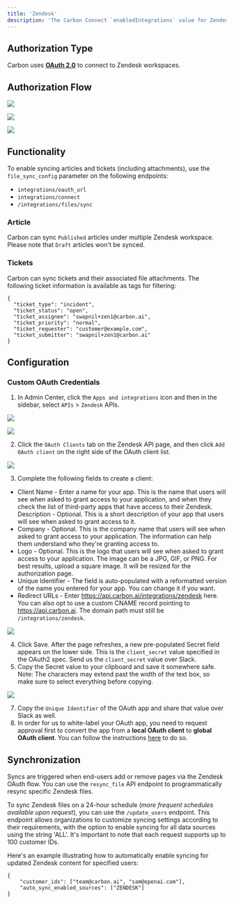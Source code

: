```yaml
---
title: 'Zendesk'
description: 'The Carbon Connect `enabledIntegrations` value for Zendesk is `ZENDESK`.'
---
```


## Authorization Type

Carbon uses **[OAuth 2.0](https://developers.Zendesk.com/building-apps/docs/setting-up-oauth)** to connect to Zendesk workspaces.

## Authorization Flow

![](https://i.ibb.co/Zc1sh5Q/Screen-Shot-2023-09-14-at-5-25-02-PM.png)

![](https://i.ibb.co/DKqsbFC/Screen-Shot-2023-09-14-at-10-40-28-AM.png)

![](https://i.ibb.co/Vw6bF82/Screen-Shot-2023-09-14-at-10-37-47-AM.png)

## Functionality

To enable syncing articles and tickets (including attachments), use the `file_sync_config` parameter on the following endpoints:
 - `integrations/oauth_url`
 - `integrations/connect`
 - `/integrations/files/sync`

### Article
Carbon can sync `Published` articles under multiple Zendesk workspace. Please note that `Draft` articles won't be synced.
### Tickets
Carbon can sync tickets and their associated file attachments. The following ticket information is available as tags for filtering:

```
{
  "ticket_type": "incident",
  "ticket_status": "open",
  "ticket_assignee": "swapnil+zen1@carbon.ai",
  "ticket_priority": "normal",
  "ticket_requester": "customer@example.com",
  "ticket_submitter": "swapnil+zen1@carbon.ai"
}
```

## Configuration

### Custom OAuth Credentials

1. In Admin Center, click the `Apps and integrations` icon and then in the sidebar, select `APIs` > `Zendesk` APIs.

![](https://i.ibb.co/3cXNwRj/Screen-Shot-2023-09-14-at-9-05-14-AM.png)

![](https://i.ibb.co/wzvZ9jS/Screen-Shot-2023-09-13-at-5-08-26-PM.png)

2. Click the `OAuth Clients` tab on the Zendesk API page, and then click `Add OAuth client` on the right side of the OAuth client list.

![](https://i.ibb.co/djnzwcx/Screen-Shot-2023-09-13-at-5-06-46-PM.png)

3. Complete the following fields to create a client:
- Client Name - Enter a name for your app. This is the name that users will see when asked to grant access to your application, and when they check the list of third-party apps that have access to their Zendesk.
Description - Optional. This is a short description of your app that users will see when asked to grant access to it.
- Company - Optional. This is the company name that users will see when asked to grant access to your application. The information can help them understand who they're granting access to.
- Logo - Optional. This is the logo that users will see when asked to grant access to your application. The image can be a JPG, GIF, or PNG. For best results, upload a square image. It will be resized for the authorization page.
- Unique Identifier - The field is auto-populated with a reformatted version of the name you entered for your app. You can change it if you want.
- Redirect URLs - Enter https://api.carbon.ai/integrations/zendesk here. You can also opt to use a custom CNAME record pointing to https://api.carbon.ai. The domain path must still be `/integrations/zendesk`.

![](https://i.ibb.co/yPqPzbD/Screen-Shot-2023-09-13-at-5-15-35-PM.png)

4. Click Save. After the page refreshes, a new pre-populated Secret field appears on the lower side. This is the `client_secret` value specified in the OAuth2 spec. Send us the `client_secret` value over Slack.
6. Copy the Secret value to your clipboard and save it somewhere safe. Note: The characters may extend past the width of the text box, so make sure to select everything before copying.

![](https://i.ibb.co/Db8TQDJ/Screen-Shot-2023-09-13-at-5-21-34-PM.png)

7. Copy the `Unique Identifier` of the OAuth app and share that value over Slack as well.
8. In order for us to white-label your OAuth app, you need to request approval first to convert the app from a **local OAuth client** to **global OAuth client**. You can follow the instructions [here](https://developer.zendesk.com/documentation/marketplace/building-a-marketplace-app/set-up-a-global-oauth-client) to do so.

## Synchronization

Syncs are triggered when end-users add or remove pages via the Zendesk OAuth flow. You can use the `resync_file` API endpoint to programmatically resync specific Zendesk files.

To sync Zendesk files on a 24-hour schedule (_more frequent schedules available upon request_), you can use the `/update_users` endpoint. This endpoint allows organizations to customize syncing settings according to their requirements, with the option to enable syncing for all data sources using the string 'ALL'. It's important to note that each request supports up to 100 customer IDs.

Here's an example illustrating how to automatically enable syncing for updated Zendesk content for specified users:

```
{
    "customer_ids": ["team@carbon.ai", "sam@openai.com"],
    "auto_sync_enabled_sources": ["ZENDESK"]
} 